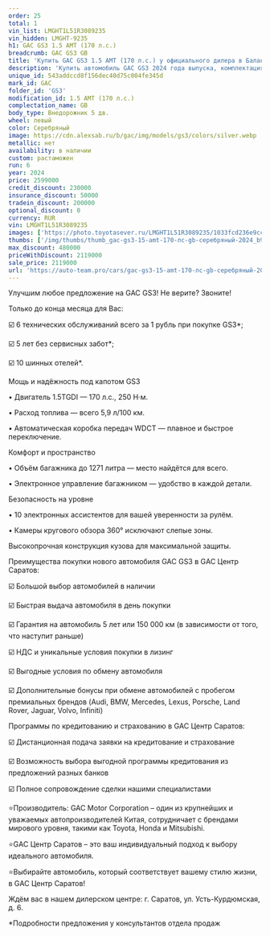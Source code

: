 ```yaml
---
order: 25
total: 1
vin_list: LMGHT1L51R3089235
vin_hidden: LMGHT-9235
h1: GAC GS3 1.5 AMT (170 л.с.)
breadcrumb: GAC GS3 GB
title: 'Купить GAC GS3 1.5 AMT (170 л.с.) у официального дилера в Балаково'
description: 'Купить автомобиль GAC GS3 2024 года выпуска, комплектация GB, цвет - Серебряный, двигатель - 1.5 AMT (170 л.с.) у официального дилера в г. Балаково. Стоимость данного автомобиля GAC GS3 – 2119000'
unique_id: 543addccd8f156dec40d75c004fe345d
mark_id: GAC
folder_id: 'GS3'
modification_id: 1.5 AMT (170 л.с.)
complectation_name: GB
body_type: Внедорожник 5 дв.
wheel: левый
color: Серебряный
image: https://cdn.alexsab.ru/b/gac/img/models/gs3/colors/silver.webp
metallic: нет
availability: в наличии
custom: растаможен
run: 6
year: 2024
price: 2599000
credit_discount: 230000
insurance_discount: 50000
tradein_discount: 200000
optional_discount: 0
currency: RUR
vin: LMGHT1L51R3089235
images: ['https://photo.toyotasever.ru/LMGHT1L51R3089235/1033fcd236e9cc033b01f6048f2b9ce1.jpg', 'https://photo.toyotasever.ru/LMGHT1L51R3089235/e7576067bf4e8820c06bfddf2fcfcd6a.jpeg', 'https://photo.toyotasever.ru/LMGHT1L51R3089235/8a737f5a14099bf82a41f809c3c86613.jpeg', 'https://photo.toyotasever.ru/LMGHT1L51R3089235/f82116aa33804b0b901946fe0e5e6936.jpeg', 'https://photo.toyotasever.ru/LMGHT1L51R3089235/4a30d1f73566b7470e48e31271444456.jpeg', 'https://photo.toyotasever.ru/LMGHT1L51R3089235/e2f88a7c4a6e56a6299de07dc9eb8516.jpeg', 'https://photo.toyotasever.ru/LMGHT1L51R3089235/4790bf51fdcebe61de9262a6ddacb93a.jpeg', 'https://photo.toyotasever.ru/LMGHT1L51R3089235/1191b62b0488241a9c9a8847c9d83db0.jpeg', 'https://photo.toyotasever.ru/LMGHT1L51R3089235/64716eff373f791a68aa93d734021a81.jpeg', 'https://photo.toyotasever.ru/LMGHT1L51R3089235/550e4c0f97cfb874e1c0baf4c36841b4.jpeg', 'https://photo.toyotasever.ru/LMGHT1L51R3089235/df1eee39234aece35ca80b7d04fefae4.jpeg', 'https://photo.toyotasever.ru/LMGHT1L51R3089235/dd9f40f2115aefab5f6780fed4cd2141.jpeg', 'https://photo.toyotasever.ru/LMGHT1L51R3089235/1e2c889b2feee8332cd45d4976ebb079.jpeg', 'https://photo.toyotasever.ru/LMGHT1L51R3089235/97cba61627954a302440d0b1d5d67f26.jpeg', 'https://photo.toyotasever.ru/LMGHT1L51R3089235/dcb074964e74071588a867854abc4867.jpeg', 'https://photo.toyotasever.ru/LMGHT1L51R3089235/be3053d5802edf1987158b4a4fc8400c.jpeg', 'https://photo.toyotasever.ru/LMGHT1L51R3089235/40f2d6e312e66a6428c10bddf8638ab5.jpeg', 'https://photo.toyotasever.ru/LMGHT1L51R3089235/1e2512e05e1dea12917a6a8754054d28.jpeg', 'https://photo.toyotasever.ru/LMGHT1L51R3089235/3f9d838166cf9e5723fbeca788dcdeef.jpeg', 'https://photo.toyotasever.ru/LMGHT1L51R3089235/ee5d516de68e665e2c2331abea8ec40a.jpeg']
thumbs: ['/img/thumbs/thumb_gac-gs3-15-amt-170-лс-gb-серебряный-2024_b9ce1_0.webp', '/img/thumbs/thumb_gac-gs3-15-amt-170-лс-gb-серебряный-2024_fcd6a_1.webp', '/img/thumbs/thumb_gac-gs3-15-amt-170-лс-gb-серебряный-2024_86613_2.webp', '/img/thumbs/thumb_gac-gs3-15-amt-170-лс-gb-серебряный-2024_e6936_3.webp', '/img/thumbs/thumb_gac-gs3-15-amt-170-лс-gb-серебряный-2024_44456_4.webp']
max_discount: 480000
priceWithDiscount: 2119000
sale_price: 2119000
url: 'https://auto-team.pro/cars/gac-gs3-15-amt-170-лс-gb-серебряный-2024/'
---
```

<p>
 Улучшим любое предложение на GAC GS3! Не верите? Звоните!
</p>
<p>
</p>
<p>
 Только до конца месяца для Вас:
</p>
<p>
</p>
<p>
 ☑️ 6 технических обслуживаний всего за 1 рубль при покупке GS3*;
</p>
<p>
 ☑️ 5 лет без сервисных забот*;
</p>
<p>
 ☑️ 10 шинных отелей*.
</p>
<p>
</p>
<p>
 Мощь и надёжность под капотом GS3
</p>
<p>
</p>
<p>
 • Двигатель 1.5TGDI — 170 л.с., 250 Н·м.
</p>
<p>
 • Расход топлива — всего 5,9 л/100 км.
</p>
<p>
 • Автоматическая коробка передач WDCT — плавное и быстрое переключение.
</p>
<p>
</p>
<p>
 Комфорт и пространство
</p>
<p>
</p>
<p>
 • Объём багажника до 1271 литра — место найдётся для всего.
</p>
<p>
 • Электронное управление багажником — удобство в каждой детали.
</p>
<p>
</p>
<p>
 Безопасность на уровне
</p>
<p>
</p>
<p>
 • 10 электронных ассистентов для вашей уверенности за рулём.
</p>
<p>
 • Камеры кругового обзора 360° исключают слепые зоны.
</p>
<p>
 Высокопрочная конструкция кузова для максимальной защиты.
</p>
<p>
</p>
<p>
 Преимущества покупки нового автомобиля GAC GS3 в GАС Центр Саратов:
</p>
<p>
 ☑️ Большой выбор автомобилей в наличии
</p>
<p>
 ☑️ Быстрая выдача автомобиля в день покупки
</p>
<p>
 ☑️ Гарантия на автомобиль 5 лет или 150 000 км (в зависимости от того, что наступит раньше)
</p>
<p>
 ☑️ НДС и уникальные условия покупки в лизинг
</p>
<p>
 ☑️ Выгодные условия по обмену автомобиля
</p>
<p>
 ☑️ Дополнительные бонусы при обмене автомобилей с пробегом премиальных брендов (Audi, BMW, Mercedes, Lexus, Porsche, Land Rover, Jaguar, Volvo, Infiniti)
</p>
<p>
</p>
<p>
 Программы по кредитованию и страхованию в GАС Центр Саратов:
</p>
<p>
 ☑️ Дистанционная подача заявки на кредитование и страхование
</p>
<p>
 ☑️ Возможность выбора выгодной программы кредитования из предложений разных банков
</p>
<p>
 ☑️ Полное сопровождение сделки нашими специалистами
</p>
<p>
</p>
<p>
 ⭐️Производитель: GAC Motor Corporation – один из крупнейших и уважаемых автопроизводителей Китая, сотрудничает с брендами мирового уровня, такими как Toyota, Honda и Mitsubishi.
</p>
<p>
 ⭐️GАС Центр Саратов – это ваш индивидуальный подход к выбору идеального автомобиля.
</p>
<p>
 ⭐️Выбирайте автомобиль, который соответствует вашему стилю жизни, в GАС Центр Саратов!
</p>
<p>
</p>
<p>
 Ждём вас в нашем дилерском центре: г. Саратов, ул. Усть-Курдюмская, д. 6.
</p>
<p>
</p>
<p>
 *Подробности предложения у консультантов отдела продаж
</p>
